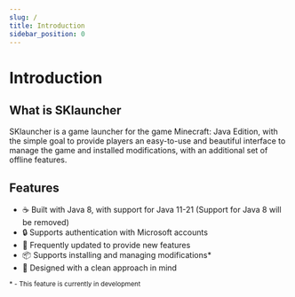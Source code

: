 ```yaml
---
slug: /
title: Introduction
sidebar_position: 0
---
```


# Introduction

## What is SKlauncher

SKlauncher is a game launcher for the game Minecraft: Java Edition, with the simple goal to provide players an easy-to-use and
beautiful interface to manage the game and installed modifications, with an additional set of offline features.

## Features

<ul className="emoji-list">
    <li>
        <span>☕</span> Built with Java 8, with support for Java 11-21 (Support for Java 8 will be removed)
    </li>
    <li>
        <span>🔒</span> Supports authentication with Microsoft accounts
    </li>
    <li>
        <span>🚀</span> Frequently updated to provide new features
    </li>
    <li>
        <span>📦</span> Supports installing and managing modifications*
    </li>
    <li>
        <span>💄</span> Designed with a clean approach in mind
    </li>
</ul>

<small>* - This feature is currently in development</small>
